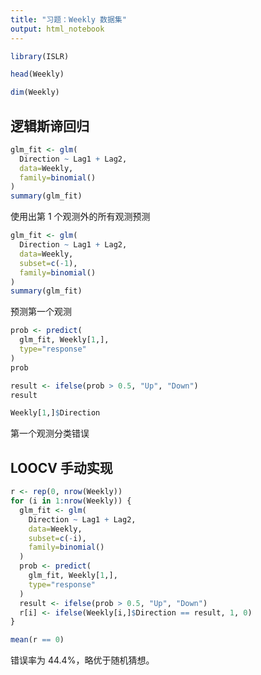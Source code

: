 ```yaml
---
title: "习题：Weekly 数据集"
output: html_notebook
---
```


```r
library(ISLR)
```


```r
head(Weekly)
```

```r
dim(Weekly)
```

## 逻辑斯谛回归

```r
glm_fit <- glm(
  Direction ~ Lag1 + Lag2,
  data=Weekly,
  family=binomial()
)
summary(glm_fit)
```

使用出第 1 个观测外的所有观测预测

```r
glm_fit <- glm(
  Direction ~ Lag1 + Lag2,
  data=Weekly,
  subset=c(-1),
  family=binomial()
)
summary(glm_fit)
```

预测第一个观测

```r
prob <- predict(
  glm_fit, Weekly[1,], 
  type="response"
)
prob
```

```r
result <- ifelse(prob > 0.5, "Up", "Down")
result
```


```r
Weekly[1,]$Direction
```

第一个观测分类错误

## LOOCV 手动实现

```r
r <- rep(0, nrow(Weekly))
for (i in 1:nrow(Weekly)) {
  glm_fit <- glm(
    Direction ~ Lag1 + Lag2,
    data=Weekly,
    subset=c(-i),
    family=binomial()
  )
  prob <- predict(
    glm_fit, Weekly[1,], 
    type="response"
  )
  result <- ifelse(prob > 0.5, "Up", "Down")
  r[i] <- ifelse(Weekly[i,]$Direction == result, 1, 0)
}
```

```r
mean(r == 0)
```

错误率为 44.4%，略优于随机猜想。
